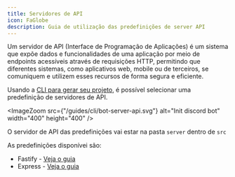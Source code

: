 ```yaml
---
title: Servidores de API
icon: FaGlobe
description: Guia de utilização das predefinições de server API
---
```



Um servidor de API (Interface de Programação de Aplicações) é um sistema que expõe dados e funcionalidades de uma aplicação por meio de endpoints acessíveis através de requisições HTTP, permitindo que diferentes sistemas, como aplicativos web, mobile ou de terceiros, se comuniquem e utilizem esses recursos de forma segura e eficiente.

Usando a [CLI para gerar seu projeto](/docs/discord/start), é possível selecionar uma predefinição de servidores de API.

<ImageZoom src={"/guides/cli/bot-server-api.svg"} alt="Init discord bot" width="400" height="400" />

O servidor de API das predefinições vai estar na pasta `server` dentro de `src`

As predefinições disponívei são:

- Fastify - [Veja o guia](/docs/discord/servers/fastify)
- Express - [Veja o guia](/docs/discord/servers/express)